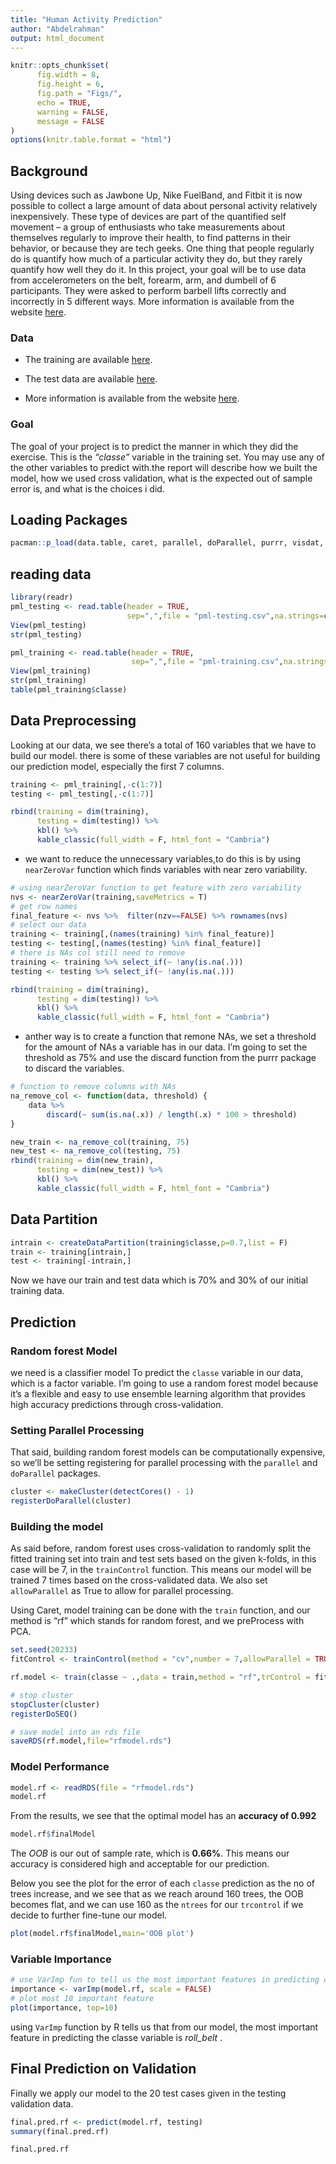 ---
title: "Human Activity Prediction"
author: "Abdelrahman"
output: html_document
---


```{r glopal_options , include=FALSE,echo=FALSE}
knitr::opts_chunk$set(
      fig.width = 8,
      fig.height = 6,
      fig.path = "Figs/",
      echo = TRUE,
      warning = FALSE,
      message = FALSE
)
options(knitr.table.format = "html") 
```

## Background

Using devices such as Jawbone Up, Nike FuelBand, and Fitbit it is now possible to collect a large amount of data about personal activity relatively inexpensively. These type of devices are part of the quantified self movement -- a group of enthusiasts who take measurements about themselves regularly to improve their health, to find patterns in their behavior, or because they are tech geeks. One thing that people regularly do is quantify how much of a particular activity they do, but they rarely quantify how well they do it. In this project, your goal will be to use data from accelerometers on the belt, forearm, arm, and dumbell of 6 participants. They were asked to perform barbell lifts correctly and incorrectly in 5 different ways. More information is available from the website [here](http://groupware.les.inf.puc-rio.br/har).

### Data

-   The training are available [here](https://d396qusza40orc.cloudfront.net/predmachlearn/pml-training.csv).

-   The test data are available [here](https://d396qusza40orc.cloudfront.net/predmachlearn/pml-testing.csv).

-   More information is available from the website [here](http://groupware.les.inf.puc-rio.br/har).

### Goal

The goal of your project is to predict the manner in which they did the exercise. This is the *"classe"* variable in the training set. You may use any of the other variables to predict with.the report will describe how we built the model, how we used cross validation, what is the expected out of sample error is, and what is the choices i did.

## Loading Packages

```{r packages, include=FALSE}
pacman::p_load(data.table, caret, parallel, doParallel, purrr, visdat, dplyr, printr, kableExtra, corrplot, e1071, randomForest, ggplot2)
```

## reading data

```{r data, include=FALSE}

library(readr)
pml_testing <- read.table(header = TRUE, 
                          sep=",",file = "pml-testing.csv",na.strings=c("","NA","#DIV/0"),stringsAsFactors=T)
View(pml_testing)
str(pml_testing)

pml_training <- read.table(header = TRUE, 
                           sep=",",file = "pml-training.csv",na.strings=c("","NA","#DIV/0"),stringsAsFactors=T)
View(pml_training)
str(pml_training)
table(pml_training$classe)

```

## Data Preprocessing

Looking at our data, we see there's a total of 160 variables that we have to build our model. there is some of these variables are not useful for building our prediction model, especially the first 7 columns.

```{r subset}
training <- pml_training[,-c(1:7)]
testing <- pml_testing[,-c(1:7)]

rbind(training = dim(training),
      testing = dim(testing)) %>%
      kbl() %>%
      kable_classic(full_width = F, html_font = "Cambria")

```

-   we want to reduce the unnecessary variables,to do this is by using `nearZeroVar` function which finds variables with near zero variability.

```{r remove_NAs_first_method}
# using nearZeroVar function to get feature with zero variability
nvs <- nearZeroVar(training,saveMetrics = T)
# get row names
final_feature <- nvs %>%  filter(nzv==FALSE) %>% rownames(nvs)
# select our data
training <- training[,(names(training) %in% final_feature)]
testing <- testing[,(names(testing) %in% final_feature)]
# there is NAs col still need to remove
training <- training %>% select_if(~ !any(is.na(.)))
testing <- testing %>% select_if(~ !any(is.na(.)))

rbind(training = dim(training),
      testing = dim(testing)) %>%
      kbl() %>%
      kable_classic(full_width = F, html_font = "Cambria")

```

-   anther way is to create a function that remone NAs, we set a threshold for the amount of NAs a variable has in our data. I'm going to set the threshold as 75% and use the discard function from the purrr package to discard the variables.

```{r remove_NAs_second_method}

# function to remove columns with NAs
na_remove_col <- function(data, threshold) {
    data %>%
        discard(~ sum(is.na(.x)) / length(.x) * 100 > threshold)
}

new_train <- na_remove_col(training, 75)
new_test <- na_remove_col(testing, 75)
rbind(training = dim(new_train),
      testing = dim(new_test)) %>%
      kbl() %>%
      kable_classic(full_width = F, html_font = "Cambria")

```


## Data Partition
```{r split_data}
intrain <- createDataPartition(training$classe,p=0.7,list = F)
train <- training[intrain,]
test <- training[-intrain,]
```

Now we have our train and test data which is 70% and 30% of our initial training data.

## Prediction

### Random forest Model

we need is a classifier model To predict the `classe` variable in our data, which is a factor variable.  I'm going to use a random forest model because it's a flexible and easy to use ensemble learning algorithm that provides high accuracy predictions through cross-validation.

### Setting Parallel Processing

That said, building random forest models can be computationally expensive, so we'll be setting registering for parallel processing with the `parallel` and `doParallel` packages.

```{r parallel, eval=FALSE}
cluster <- makeCluster(detectCores() - 1) 
registerDoParallel(cluster)
```


### Building the model

As said before, random forest uses cross-validation to randomly split the fitted training set into train and test sets based on the given k-folds, in this case will be 7, in the `trainControl` function. This means our model will be trained 7 times based on the cross-validated data. We also set `allowParallel` as True to allow for parallel processing.

Using Caret, model training can be done with the `train` function, and our method is "rf" which stands for random forest, and we preProcess with PCA.

```{r rf_model, eval=FALSE}
set.seed(20233)
fitControl <- trainControl(method = "cv",number = 7,allowParallel = TRUE)

rf.model <- train(classe ~ .,data = train,method = "rf",trControl = fitControl)

# stop cluster
stopCluster(cluster)
registerDoSEQ()

# save model into an rds file
saveRDS(rf.model,file="rfmodel.rds")
```


### Model Performance

```{r model_output}
model.rf <- readRDS(file = "rfmodel.rds")
model.rf
```

From the results, we see that the optimal model has an **accuracy of 0.992**

```{r final_model}
model.rf$finalModel
```

The *OOB* is our out of sample rate, which is **0.66%**. This means our accuracy is considered high and acceptable for our prediction.

Below you see the plot for the error of each `classe` prediction as the no of trees increase, and we see that as we reach around 160 trees, the OOB becomes flat, and we can use 160 as the `ntrees` for our `trcontrol` if we decide to further fine-tune our model.

```{r oob_plot}
plot(model.rf$finalModel,main='OOB plot')
```

### Variable Importance

```{r varimp_plot, fig.height=6, fig.width=8}
# use VarImp fun to tell us the most important features in predicting classe variable
importance <- varImp(model.rf, scale = FALSE)
# plot most 10 important feature
plot(importance, top=10)
```

using `VarImp` function by R tells us that from our model, the most important feature in predicting the classe variable is *roll_belt* .


## Final Prediction on Validation

Finally we apply our model to the 20 test cases given in the testing validation data.

```{r predict_final}
final.pred.rf <- predict(model.rf, testing)
summary(final.pred.rf)
```

```{r predict_final 1}
final.pred.rf
```




